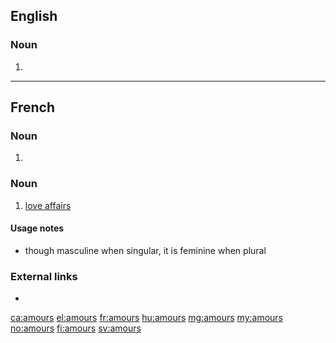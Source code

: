 ==English==

===Noun===
{{head|en|noun plural form}}

# {{plural of|amour|lang=en}}

----

==French==

===Noun===
{{head|fr|noun plural form|g=?}}

# {{plural of|amour|lang=fr}}

===Noun===
{{fr-noun|f-p}}

# [[love affair]]s

====Usage notes====
* though masculine when singular, it is feminine when plural

===External links===
* {{R:TLFi}}

[[ca:amours]]
[[el:amours]]
[[fr:amours]]
[[hu:amours]]
[[mg:amours]]
[[my:amours]]
[[no:amours]]
[[fi:amours]]
[[sv:amours]]